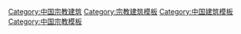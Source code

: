 [[Category:中国宗教建筑|Category:中国宗教建筑]]
[[Category:宗教建筑模板|Category:宗教建筑模板]]
[[Category:中国建筑模板|Category:中国建筑模板]]
[[Category:中国宗教模板|Category:中国宗教模板]]